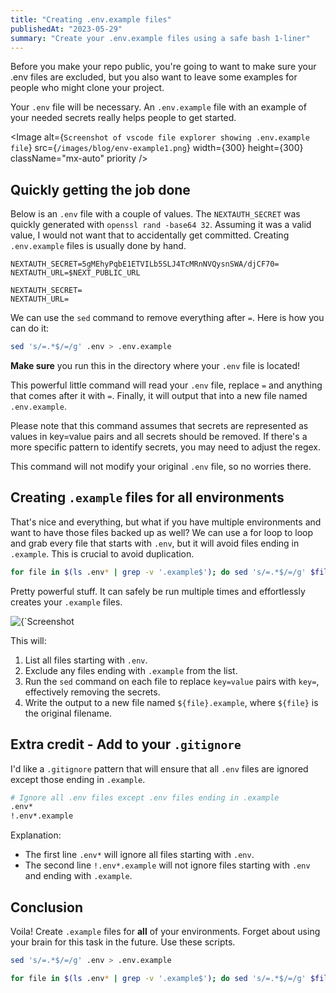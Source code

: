 ```yaml
---
title: "Creating .env.example files"
publishedAt: "2023-05-29"
summary: "Create your .env.example files using a safe bash 1-liner"
---
```


Before you make your repo public, you're going to want to make sure your .env files are excluded, but you also want to leave some examples for people who might clone your project.

Your `.env` file will be necessary. An `.env.example` file with an example of your needed secrets really helps people to get started.

<Image
  alt={`Screenshot of vscode file explorer showing .env.example file`}
  src={`/images/blog/env-example1.png`}
  width={300}
  height={300}
  className="mx-auto"
  priority
/>

## Quickly getting the job done

Below is an `.env` file with a couple of values. The `NEXTAUTH_SECRET` was quickly generated with `openssl rand -base64 32`. Assuming it was a valid value, I would not want that to accidentally get committed. Creating `.env.example` files is usually done by hand.

```shell title=".env"
NEXTAUTH_SECRET=5gMEhyPqbE1ETVILb5SLJ4TcMRnNVQysnSWA/djCF70=
NEXTAUTH_URL=$NEXT_PUBLIC_URL
```

```shell title=".env.example"
NEXTAUTH_SECRET=
NEXTAUTH_URL=
```

We can use the `sed` command to remove everything after `=`. Here is how you can do it:

```bash title=".env -> .env.example"
sed 's/=.*$/=/g' .env > .env.example
```

**Make sure** you run this in the directory where your `.env` file is located!

This powerful little command will read your `.env` file, replace `=` and anything that comes after it with `=`. Finally, it will output that into a new file named `.env.example`.

Please note that this command assumes that secrets are represented as values in key=value pairs and all secrets should be removed. If there's a more specific pattern to identify secrets, you may need to adjust the regex.

This command will not modify your original `.env` file, so no worries there.

## Creating `.example` files for all environments

That's nice and everything, but what if you have multiple environments and want to have those files backed up as well? We can use a for loop to loop and grab every file that starts with `.env`, but it will avoid files ending in `.example`. This is crucial to avoid duplication.

```bash title=".env* -> .env*.example"
for file in $(ls .env* | grep -v '.example$'); do sed 's/=.*$/=/g' $file > ${file}.example; done
```

Pretty powerful stuff. It can safely be run multiple times and effortlessly creates your `.example` files.

<Caption value="Hope this helps at least one soul.">
    <Image
    alt={`Screenshot of vscode file explorer showing multiple .env.example files`}
    src={`/images/blog/env-example2.png`}
    width={700}
    height={300}
    className="mx-auto"
    />
</Caption>

This will:

1. List all files starting with `.env`.
2. Exclude any files ending with `.example` from the list.
3. Run the `sed` command on each file to replace `key=value` pairs with `key=`, effectively removing the secrets.
4. Write the output to a new file named `${file}.example`, where `${file}` is the original filename.

## Extra credit - Add to your `.gitignore`

I'd like a `.gitignore` pattern that will ensure that all `.env` files are ignored except those ending in `.example`.

```bash title=".gitignore"
# Ignore all .env files except .env files ending in .example
.env*
!.env*.example
```

Explanation:

- The first line `.env*` will ignore all files starting with `.env`.
- The second line `!.env*.example` will not ignore files starting with `.env` and ending with `.example`.


## Conclusion

Voila! Create `.example` files for **all** of your environments. Forget about using your brain for this task in the future. Use these scripts.

```bash title=".env -> .env.example"
sed 's/=.*$/=/g' .env > .env.example
```
```bash title=".env* -> .env*.example"
for file in $(ls .env* | grep -v '.example$'); do sed 's/=.*$/=/g' $file > ${file}.example; done
```